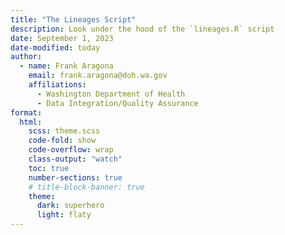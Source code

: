 ```yaml
---
title: "The Lineages Script"
description: Look under the hood of the `lineages.R` script
date: September 1, 2023
date-modified: today
author: 
  - name: Frank Aragona
    email: frank.aragona@doh.wa.gov
    affiliations:
      - Washington Department of Health
      - Data Integration/Quality Assurance
format: 
  html:
    scss: theme.scss
    code-fold: show
    code-overflow: wrap
    class-output: "watch"
    toc: true
    number-sections: true
    # title-block-banner: true
    theme:
      dark: superhero
      light: flaty 
---
```

